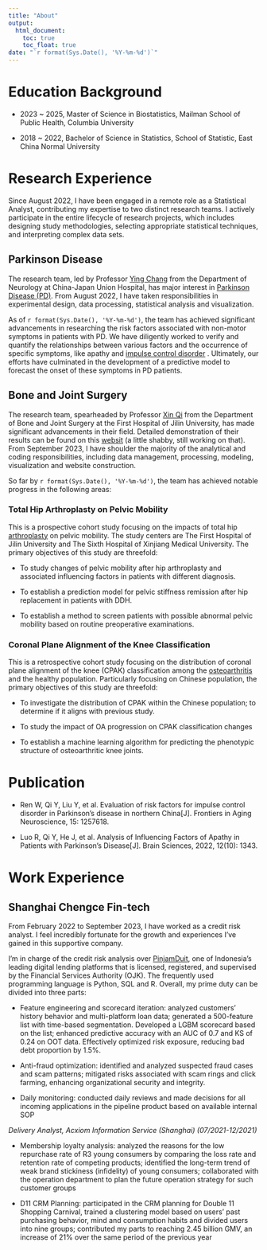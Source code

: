 ```yaml
---
title: "About"
output: 
  html_document:
    toc: true
    toc_float: true
date: "`r format(Sys.Date(), '%Y-%m-%d')`"
---
```


# Education Background

* 2023 ~ 2025, Master of Science in Biostatistics, Mailman School of Public Health, Columbia University

* 2018 ~ 2022, Bachelor of Science in Statistics, School of Statistic, East China Normal University


# Research Experience

Since August 2022, I have been engaged in a remote role as a Statistical Analyst, contributing my expertise to two distinct research teams. I actively participate in the entire lifecycle of research projects, which includes designing study methodologies, selecting appropriate statistical techniques, and interpreting complex data sets. 

## Parkinson Disease

The research team, led by Professor [Ying Chang](https://www.haodf.com/doctor/238861/xinxi-jieshao.html) from the Department of Neurology at China-Japan Union Hospital, has major interest in [Parkinson Disease (PD)](https://my.clevelandclinic.org/health/diseases/8525-parkinsons-disease-an-overview). From August 2022, I have taken responsibilities in  experimental design, data processing, statistical analysis and visualization. 

As of `r format(Sys.Date(), '%Y-%m-%d')`, the team has achieved significant advancements in researching the risk factors associated with non-motor symptoms in patients with PD. We have diligently worked to verify and quantify the relationships between various factors and the occurrence of specific symptoms, like apathy and [impulse control disorder](https://my.clevelandclinic.org/health/diseases/25175-impulse-control-disorders) . Ultimately, our efforts have culminated in the development of a predictive model to forecast the onset of these symptoms in PD patients.

## Bone and Joint Surgery

The research team, spearheaded by Professor [Xin Qi](https://m.haodf.com/doctor/78526.html) from the Department of Bone and Joint Surgery at the First Hospital of Jilin University, has made significant advancements in their field. Detailed demonstration of their results can be found on this [websit](http://api.cup-placement.com/) (a little shabby, still working on that). From September 2023, I have shoulder the majority of the analytical and coding responsibilities, including data management, processing, modeling, visualization and website construction.

So far by `r format(Sys.Date(), '%Y-%m-%d')`, the team has achieved notable progress in the following areas:

### Total Hip Arthroplasty on Pelvic Mobility

This is a prospective cohort study focusing on the impacts of total hip [arthroplasty](https://www.hopkinsmedicine.org/health/treatment-tests-and-therapies/arthroplasty) on pelvic mobility. The study centers are The First Hospital of Jilin University and The Sixth Hospital of Xinjiang Medical University. The primary objectives of this study are threefold:

* To study changes of pelvic mobility after hip arthroplasty and associated influencing factors in patients with different diagnosis.

* To establish a prediction model for pelvic stiffness remission after hip replacement in patients with DDH.

* To establish a method to screen patients with possible abnormal pelvic mobility based on routine preoperative examinations.


### Coronal Plane Alignment of the Knee Classification 

This is a retrospective cohort study focusing on the distribution of coronal plane alignment of the knee (CPAK) classification among the [osteoarthritis](https://www.hopkinsmedicine.org/health/conditions-and-diseases/arthritis/osteoarthritis) and the healthy population. Particularly focusing on Chinese population, the primary objectives of this study are threefold:

* To investigate the distribution of CPAK within the Chinese population; to determine if it aligns with previous study.

* To study the impact of OA progression on CPAK classification changes

* To establish a machine learning algorithm for predicting the phenotypic structure of osteoarthritic knee joints. 


# Publication

* Ren W, Qi Y, Liu Y, et al. Evaluation of risk factors for impulse control disorder in Parkinson's disease in northern China[J]. Frontiers in Aging Neuroscience, 15: 1257618.

*	Luo R, Qi Y, He J, et al. Analysis of Influencing Factors of Apathy in Patients with Parkinson’s Disease[J]. Brain Sciences, 2022, 12(10): 1343.


# Work Experience

## Shanghai Chengce Fin-tech

From February 2022 to September 2023, I have worked as a credit risk analyst. I feel incredibly fortunate for the growth and experiences I've gained in this supportive company. 

I'm in charge of the credit risk analysis over [PinjamDuit](https://www.stanfordtek.com), one of Indonesia’s leading digital lending platforms that is licensed, registered, and supervised by the Financial Services Authority (OJK). The frequently used programming language is Python, SQL and R. Overall, my prime duty can be divided into three parts:

* Feature engineering and scorecard iteration: analyzed customers’ history behavior and multi-platform loan data; generated a 500-feature list with time-based segmentation. Developed a LGBM scorecard based on the list; enhanced predictive accuracy with an AUC of 0.7 and KS of 0.24 on OOT data. Effectively optimized risk exposure, reducing bad debt proportion by 1.5%.

* Anti-fraud optimization: identified and analyzed suspected fraud cases and scam patterns; mitigated risks associated with scam rings and click farming, enhancing organizational security and integrity.

* Daily monitoring: conducted daily reviews and made decisions for all incoming applications in the pipeline product based on available internal SOP


*Delivery Analyst, Acxiom Information Service (Shanghai) (07/2021-12/2021)*

* Membership loyalty analysis: analyzed the reasons for the low repurchase rate of R3 young consumers by comparing
the loss rate and retention rate of competing products; identified the long-term trend of weak brand stickiness (infidelity) of young consumers; collaborated with the operation department to plan the future operation strategy for such customer groups

* D11 CRM Planning: participated in the CRM planning for Double 11 Shopping Carnival, trained a clustering model based on users’ past purchasing behavior, mind and consumption habits and divided users into nine groups; contributed my parts to reaching 2.45 billion GMV, an increase of 21% over the same period of the previous year
